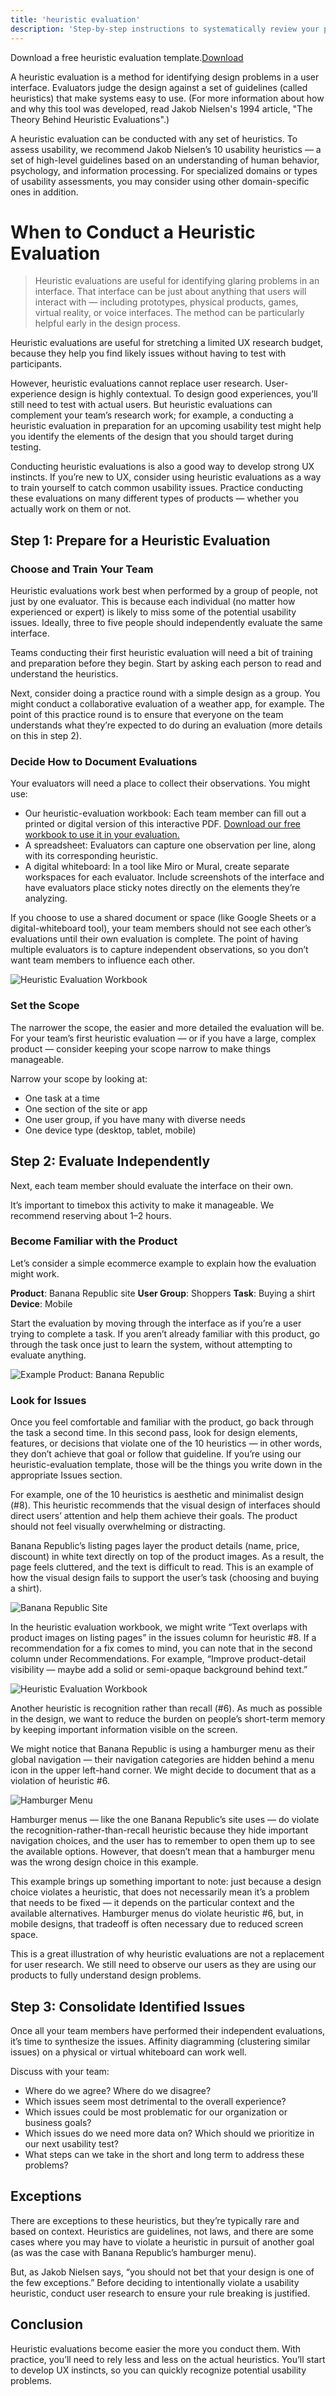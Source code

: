 ```yaml
---
title: 'heuristic evaluation'
description: 'Step-by-step instructions to systematically review your product to find potential usability and experience problems.'
---
```

<Tip>

Download a free heuristic evaluation template.[Download](https://google.com)

</Tip>

A heuristic evaluation is a method for identifying design problems in a user interface. Evaluators judge the design against a set of guidelines (called heuristics) that make systems easy to use. (For more information about how and why this tool was developed, read Jakob Nielsen's 1994 article, "The Theory Behind Heuristic Evaluations".)

A heuristic evaluation can be conducted with any set of heuristics. To assess usability, we recommend Jakob Nielsen’s 10 usability heuristics — a set of high-level guidelines based on an understanding of human behavior, psychology, and information processing. For specialized domains or types of usability assessments, you may consider using other domain-specific ones in addition.

# When to Conduct a Heuristic Evaluation

> Heuristic evaluations are useful for identifying glaring problems in an interface. That interface can be just about anything that users will interact with — including prototypes, physical products, games, virtual reality, or voice interfaces. The method can be particularly helpful early in the design process. 

Heuristic evaluations are useful for stretching a limited UX research budget, because they help you find likely issues without having to test with participants. 

However, heuristic evaluations cannot replace user research. User-experience design is highly contextual. To design good experiences, you’ll still need to test with actual users. But heuristic evaluations can complement your team’s research work; for example, a conducting a heuristic evaluation in preparation for an upcoming usability test might help you identify the elements of the design that you should target during testing.

Conducting heuristic evaluations is also a good way to develop strong UX instincts. If you’re new to UX, consider using heuristic evaluations as a way to train yourself to catch common usability issues. Practice conducting these evaluations on many different types of products — whether you actually work on them or not. 



## Step 1: Prepare for a Heuristic Evaluation

### Choose and Train Your Team

Heuristic evaluations work best when performed by a group of people, not just by one evaluator. This is because each individual (no matter how experienced or expert) is likely to miss some of the potential usability issues. Ideally, three to five people should independently evaluate the same interface.

Teams conducting their first heuristic evaluation will need a bit of training and preparation before they begin. Start by asking each person to read and understand the heuristics.

Next, consider doing a practice round with a simple design as a group. You might conduct a collaborative evaluation of a weather app, for example. The point of this practice round is to ensure that everyone on the team understands what they’re expected to do during an evaluation (more details on this in step 2).

### Decide How to Document Evaluations

Your evaluators will need a place to collect their observations. You might use:

- Our heuristic-evaluation workbook: Each team member can fill out a printed or digital version of this interactive PDF. [Download our free workbook to use it in your evaluation.](link-to-workbook)
- A spreadsheet: Evaluators can capture one observation per line, along with its corresponding heuristic.
- A digital whiteboard: In a tool like Miro or Mural, create separate workspaces for each evaluator. Include screenshots of the interface and have evaluators place sticky notes directly on the elements they’re analyzing.

If you choose to use a shared document or space (like Google Sheets or a digital-whiteboard tool), your team members should not see each other’s evaluations until their own evaluation is complete. The point of having multiple evaluators is to capture independent observations, so you don’t want team members to influence each other.

![Heuristic Evaluation Workbook](link-to-workbook-image)

### Set the Scope

The narrower the scope, the easier and more detailed the evaluation will be. For your team’s first heuristic evaluation — or if you have a large, complex product — consider keeping your scope narrow to make things manageable.

Narrow your scope by looking at:

- One task at a time
- One section of the site or app
- One user group, if you have many with diverse needs
- One device type (desktop, tablet, mobile)

## Step 2: Evaluate Independently

Next, each team member should evaluate the interface on their own.

It’s important to timebox this activity to make it manageable. We recommend reserving about 1–2 hours.

### Become Familiar with the Product

Let’s consider a simple ecommerce example to explain how the evaluation might work.

**Product**: Banana Republic site
**User Group**: Shoppers
**Task**: Buying a shirt
**Device**: Mobile

Start the evaluation by moving through the interface as if you’re a user trying to complete a task. If you aren’t already familiar with this product, go through the task once just to learn the system, without attempting to evaluate anything.

![Example Product: Banana Republic](link-to-banana-republic-image)

### Look for Issues

Once you feel comfortable and familiar with the product, go back through the task a second time. In this second pass, look for design elements, features, or decisions that violate one of the 10 heuristics — in other words, they don’t achieve that goal or follow that guideline. If you’re using our heuristic-evaluation template, those will be the things you write down in the appropriate Issues section.

For example, one of the 10 heuristics is aesthetic and minimalist design (#8). This heuristic recommends that the visual design of interfaces should direct users’ attention and help them achieve their goals. The product should not feel visually overwhelming or distracting.

Banana Republic’s listing pages layer the product details (name, price, discount) in white text directly on top of the product images. As a result, the page feels cluttered, and the text is difficult to read. This is an example of how the visual design fails to support the user’s task (choosing and buying a shirt).

![Banana Republic Site](link-to-banana-republic-site-image)

In the heuristic evaluation workbook, we might write “Text overlaps with product images on listing pages” in the issues column for heuristic #8. If a recommendation for a fix comes to mind, you can note that in the second column under Recommendations. For example, “Improve product-detail visibility — maybe add a solid or semi-opaque background behind text.”

![Heuristic Evaluation Workbook](link-to-workbook-image)

Another heuristic is recognition rather than recall (#6). As much as possible in the design, we want to reduce the burden on people’s short-term memory by keeping important information visible on the screen.

We might notice that Banana Republic is using a hamburger menu as their global navigation — their navigation categories are hidden behind a menu icon in the upper left-hand corner. We might decide to document that as a violation of heuristic #6.

![Hamburger Menu](link-to-hamburger-menu-image)

Hamburger menus — like the one Banana Republic’s site uses — do violate the recognition-rather-than-recall heuristic because they hide important navigation choices, and the user has to remember to open them up to see the available options. However, that doesn’t mean that a hamburger menu was the wrong design choice in this example.

This example brings up something important to note: just because a design choice violates a heuristic, that does not necessarily mean it’s a problem that needs to be fixed — it depends on the particular context and the available alternatives. Hamburger menus do violate heuristic #6, but, in mobile designs, that tradeoff is often necessary due to reduced screen space.

This is a great illustration of why heuristic evaluations are not a replacement for user research. We still need to observe our users as they are using our products to fully understand design problems.

## Step 3: Consolidate Identified Issues

Once all your team members have performed their independent evaluations, it’s time to synthesize the issues. Affinity diagramming (clustering similar issues) on a physical or virtual whiteboard can work well.

Discuss with your team:

- Where do we agree? Where do we disagree?
- Which issues seem most detrimental to the overall experience?
- Which issues could be most problematic for our organization or business goals?
- Which issues do we need more data on? Which should we prioritize in our next usability test?
- What steps can we take in the short and long term to address these problems?

## Exceptions

There are exceptions to these heuristics, but they’re typically rare and based on context. Heuristics are guidelines, not laws, and there are some cases where you may have to violate a heuristic in pursuit of another goal (as was the case with Banana Republic’s hamburger menu).

But, as Jakob Nielsen says, “you should not bet that your design is one of the few exceptions.” Before deciding to intentionally violate a usability heuristic, conduct user research to ensure your rule breaking is justified.

## Conclusion

Heuristic evaluations become easier the more you conduct them. With practice, you’ll need to rely less and less on the actual heuristics. You’ll start to develop UX instincts, so you can quickly recognize potential usability problems.
